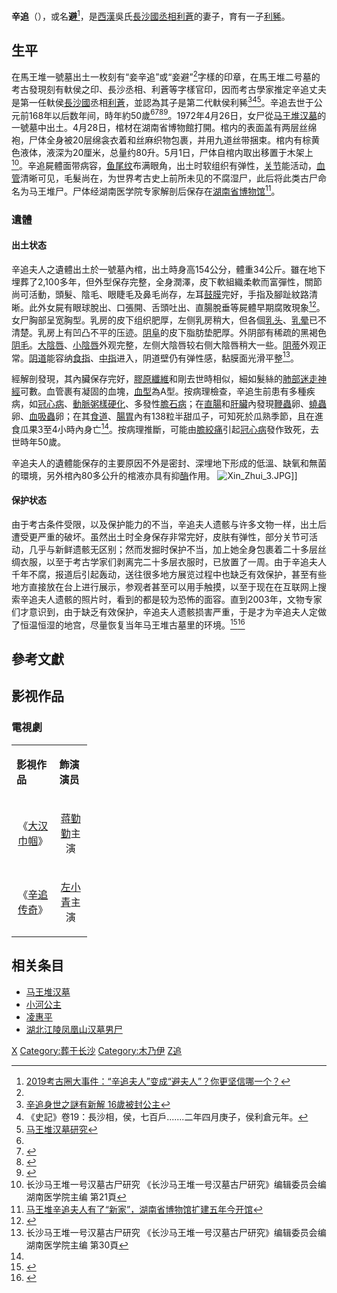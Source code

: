 {{Infobox_Person
|name = 辛追
|image= Xin Zhui.jpg
|caption= 辛追夫人約37歲的蜡像复原<ref>[http://tech.sina.com.cn/roll/2003-01-11/1737160657.shtml 湖南長沙馬王堆漢墓女主人復原塑像製成(附圖)_滾動新聞_科技時代_新浪網]</ref>。
|box_width= 220px
|occupation= 
|period = 
|birth_name= 
|sex = 女
|other_names = 
|birth_date= 前3世紀
|birth_place= 
|death_date= 晚於前168年<ref name="die"/>
|death_place= 時年約50歲
|nationality = 漢朝（西漢）
|residence =
|party =
|religion =
|spouse =[[西漢|西漢]]吳氏[[長沙國|長沙國]][[丞相|丞相]][[利蒼|利蒼]]
|children=[[利豨|利豨]]
|relatives =
|educate = 
|past = 
|work =
|award =
}}

'''辛追'''（{{bd|前3世纪||晚於前168年<ref name="die">[http://61.187.53.122/DownloadDocument.aspx?id=1710240000000010 谈马王堆汉墓出土文物的相关问题 - 湖南省博物馆]</ref>||catIdx=X}}），或名'''避'''<ref name="bi">[https://new.qq.com/omn/20191023/20191023A0HKEE00.html 2019考古圈大事件：“辛追夫人”变成“避夫人”？你更坚信哪一个？]</ref>，是[[西漢|西漢]]吳氏[[長沙國|長沙國]][[丞相|丞相]][[利蒼|利蒼]]的妻子，育有一子[[利豨|利豨]]。
==生平==
在馬王堆一號墓出土一枚刻有“妾辛追”或“妾避”<ref name="bi" />字樣的印章，在馬王堆二号墓的考古發現刻有軑侯之印、長沙丞相、利蒼等字樣官印，因而考古學家推定辛追丈夫是第一任軑侯[[長沙國|長沙國]]丞相[[利蒼|利蒼]]，並認為其子是第二代軑侯利豨<ref>[http://www.hnmuseum.com/zh-hant/aboutus/%E8%BE%9B%E8%BF%BD%E8%BA%AB%E4%B8%96%E4%B9%8B%E8%AC%8E%E6%9C%89%E6%96%B0%E8%A7%A3-16%E6%AD%B2%E8%A2%AB%E5%B0%81%E5%85%AC%E4%B8%BB 辛追身世之謎有新解 16歲被封公主]</ref><ref>《史記》卷19：長沙相，侯，七百戶.......二年四月庚子，侯利倉元年。</ref><ref>[https://books.google.com/books?id=R2VqDwAAQBAJ&pg=PT14&lpg=PT14&dq=%E5%88%A9%E8%B1%A8+%E8%BE%9B%E8%BF%BD+%E6%8E%A8%E5%AE%9A&source=bl&ots=tS0FDR79IK&sig=ACfU3U0gI_HbiQb9WPU_7GCaVLDvdZXMpg&hl=zh-CN&sa=X&ved=2ahUKEwi2vLrRnrnkAhVFMd4KHUdwBnMQ6AEwA3oECAgQAQ#v=onepage&q=%E5%88%A9%E8%B1%A8%20%E8%BE%9B%E8%BF%BD%20%E6%8E%A8%E5%AE%9A&f=false 马王堆汉墓研究]</ref>。辛追去世于公元前168年以后数年间，時年約50歲<ref name="die"/><ref name="one">{{Cite book |author=[[黄石林|黄石林]]、[[朱乃诚|朱乃诚]] |title=《[[中国重要考古发现|中国重要考古发现]]》 |location=北京 |publisher=文物出版社 |date=2011-01 |pages=218页 |ISBN=9787507832013 |accessdate=2015-01-28 |quote= }}</ref><ref name="two">{{Cite book |author=朱渊清 |title=《再现的文明》 |location= |publisher=考古研究所 |date=2001-05-01 |pages=189页 |ISBN=7561724853 |accessdate=2015-01-28 |quote= }}</ref><ref name="three">{{Cite book |author=松丸道雄、池田温、[[斯波义信|斯波义信]]、神田信夫和滨下武志 |title=《中国史 1 -先史〜後漢-》 |location=  publisher=山川出版社〈世界歴史大系〉 |date=2003 |pages=460页 |ISBN=978-4634461505 |accessdate=2015-01-28 |language=日语 }}</ref>。1972年4月26日，女尸從[[马王堆汉墓|马王堆汉墓]]的一號墓中出土。4月28日，棺材在湖南省博物館打開。棺内的表面盖有两层丝绵袍，尸体全身被20层绵衾衣着和丝麻织物包裹，并用九道丝带捆束。棺内有棕黄色液体，液深为20厘米，总量约80升。5月1日，尸体自棺内取出移置于木架上<ref>长沙马王堆一号汉墓古尸研究 《长沙马王堆一号汉墓古尸研究》编辑委员会编 湖南医学院主编 第21頁</ref>。辛追屍體面带病容，[[鱼尾纹|鱼尾纹]]布满眼角，出土时软组织有弹性，[[关节|关节]]能活动，[[血管|血管]]清晰可见，毛髮尚在，为世界考古史上前所未见的不腐湿尸，此后将此类古尸命名为马王堆尸。尸体经湖南医学院专家解剖后保存在[[湖南省博物馆|湖南省博物馆]]<ref>[https://www.thepaper.cn/newsDetail_forward_1884855 马王堆辛追夫人有了“新家”，湖南省博物馆扩建五年今开馆]</ref>。

===遺體===
====出土状态====
辛追夫人之遺體出土於一號墓內棺，出土時身高154公分，體重34公斤。雖在地下埋葬了2,100多年，但外型保存完整，全身潤澤，皮下軟組織柔軟而富彈性，關節尚可活動，頭髮、陰毛、眼睫毛及鼻毛尚存，左耳[[鼓膜|鼓膜]]完好，手指及腳趾紋路清晰。此外女屍有眼球脫出、口張開、舌頭吐出、直腸脫垂等屍體早期腐敗現象<ref name="陈建明2013">{{cite book|author=陈建明|title=马王堆汉墓研究|url=http://books.google.com/books?id=R2VqDwAAQBAJ&pg=PT34|date=1 August 2013|publisher=Beijing Book Co. Inc.|isbn=978-7-5538-0099-8|pages=34–}}</ref>。女尸胸部呈宽胸型。乳房的皮下组织肥厚，左侧乳房稍大，但各個[[乳头|乳头]]、[[乳晕|乳晕]]已不清楚。乳房上有凹凸不平的压迹。[[阴阜|阴阜]]的皮下脂肪垫肥厚。外阴部有稀疏的黑褐色[[阴毛|阴毛]]。[[大陰唇|大陰唇]]、[[小陰唇|小陰唇]]外观完整，左侧大陰唇较右侧大陰唇稍大一些。[[阴蒂|阴蒂]]外观正常。[[阴道|阴道]]能容纳[[食指|食指]]、[[中指|中指]]进入，阴道壁仍有弹性感，黏膜面光滑平整<ref>长沙马王堆一号汉墓古尸研究 《长沙马王堆一号汉墓古尸研究》编辑委员会编 湖南医学院主编 第30頁</ref>。

經解剖發現，其內臟保存完好，[[膠原纖維|膠原纖維]]和剛去世時相似，細如髮絲的[[肺部|肺部]][[迷走神經|迷走神經]]可數。血管裹有凝固的血塊，[[血型|血型]]為A型。按病理檢查，辛追生前患有多種疾病，如[[冠心病|冠心病]]、[[動脈粥樣硬化|動脈粥樣硬化]]、多發性[[膽石病|膽石病]]；在[[直腸|直腸]]和[[肝臟|肝臟]]內發現[[鞭蟲|鞭蟲]]卵、[[蟯蟲|蟯蟲]]卵、[[血吸蟲|血吸蟲]]卵；在其[[食道|食道]]、[[腸胃|腸胃]]內有138粒半甜瓜子，可知死於瓜熟季節，且在進食瓜果3至4小時內身亡<ref name="陈建明2013"/>。按病理推斷，可能由[[膽絞痛|膽絞痛]]引起[[冠心病|冠心病]]發作致死，去世時年50歲。

辛追夫人的遺體能保存的主要原因不外是密封、深埋地下形成的低溫、缺氧和無菌的環境，另外棺內80多公升的棺液亦具有抑[[酶|酶]]作用。
[[File:Xin_Zhui_3.JPG|thumb]]]]

====保护状态====
由于考古条件受限，以及保护能力的不当，辛追夫人遗骸与许多文物一样，出土后遭受更严重的破坏。虽然出土时全身保存非常完好，皮肤有弹性，部分关节可活动，几乎与新鲜遗骸无区别；然而发掘时保护不当，加上她全身包裹着二十多层丝绸衣服，以至于考古学家们剥离完二十多层衣服时，已放置了一周。由于辛追夫人千年不腐，报道后引起轰动，送往很多地方展览过程中也缺乏有效保护，甚至有些地方直接放在台上进行展示，参观者甚至可以用手触摸，以至于现在在互联网上搜索辛追夫人遗骸的照片时，看到的都是较为恐怖的面容。直到2003年，文物专家们才意识到，由于缺乏有效保护，辛追夫人遗骸损害严重，于是才为辛追夫人定做了恒温恒湿的地宫，尽量恢复当年马王堆古墓里的环境。<ref>{{cite web |author1=小小嬴政 |title=辛追夫人的遗体明明很恐怖，为何仍有很多专家说其栩栩如生？ |url=https://dy.163.com/article/EL39S2OT054392EX.html |website=网易 |accessdate=2020-11-13}}</ref><ref>{{cite web |author1=纪录片-古墓疑云之神秘的马王堆 |title=马王堆古尸裹了20层衣物，专家一层层解开后，奇迹发生了 |url=https://v.163.com/static/1/VUE2GM99O.html |website=网易直播 |publisher=云南卫视 |accessdate=2020-11-13}}</ref>

==參考文獻==
{{reflist}}

==影视作品==
===電視劇===
{|class="wikitable" width="60%"
|- align=center
|width=20%|'''影視作品''' ||width=20%|'''飾演演员'''
|-
| <center>《[[大汉巾帼|大汉巾帼]]》||<center>[[蒋勤勤|蒋勤勤]]主演
|-
| <center>《[[辛追传奇|辛追传奇]]》||<center>[[左小青|左小青]]主演
|}

==相关条目==
*[[马王堆汉墓|马王堆汉墓]]
*[[小河公主|小河公主]]
*[[凌惠平|凌惠平]]
*[[湖北江陵凤凰山汉墓男尸|湖北江陵凤凰山汉墓男尸]]

{{Authority control}}
{{DEFAULTSORT:X}}
[[Category:西汉女性人物|X]]
[[Category:葬于长沙|Category:葬于长沙]]
[[Category:木乃伊|Category:木乃伊]]
[[Category:辛姓|Z追]]